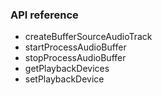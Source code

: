 <PlatformWrapper platform="web">

### API reference

- <Link to="{{Global.API_REF_WEB_ROOT_VOICE_SDK}}/interfaces/iagorartc.html#createbuffersourceaudiotrack">createBufferSourceAudioTrack</Link>
- <Link to="{{Global.API_REF_WEB_ROOT_VOICE_SDK}}/interfaces/ibuffersourceaudiotrack.html#startprocessaudiobuffer">startProcessAudioBuffer</Link>
- <Link to="{{Global.API_REF_WEB_ROOT_VOICE_SDK}}/interfaces/ibuffersourceaudiotrack.html#stopprocessaudiobuffer">stopProcessAudioBuffer</Link>
- <Link to="{{Global.API_REF_WEB_ROOT_VOICE_SDK}}/interfaces/iagorartc.html#getplaybackdevices">getPlaybackDevices</Link>
- <Link to="{{Global.API_REF_WEB_ROOT_VOICE_SDK}}/interfaces/ilocalaudiotrack.html#setplaybackdevice">setPlaybackDevice</Link>

</PlatformWrapper>
